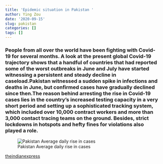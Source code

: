 ```yaml
---
title: 'Epidemic situation in Pakistan '
author: Ying Zou
date: '2020-09-15'
slug: pakistan
categories: []
tags: []
---
```


###  People from all over the world have been fighting with Covid-19 for several months. A look at the present global Covid-19 trajectory shows that a handful of countries that had reported some of the worst outbreaks in June and July have started witnessing a persistent and steady decline in caseload.Pakistan witnessed a sudden spike in infections and deaths in June, but confirmed cases have gradually declined since then.The reason behind arresting the rise in Covid-19 cases lies in the country’s increased testing capacity in a very short period and setting up a sophisticated tracking system, which included over 10,000 contract workers and more than 3,000 contact tracing teams on the ground. Besides, strict lockdowns in hotspots and hefty fines for violations also played a role.
![Pakistan Average daily rise in cases](here::here("static/img/pakistain post1.png"))

[theindianexpress](https://indianexpress.com/article/world/countries-where-coronavirus-covid-19-cases-are-dipping-and-the-reasons-6569484/)















